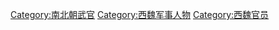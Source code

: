 [[Category:南北朝武官|Category:南北朝武官]]
[[Category:西魏军事人物|Category:西魏军事人物]]
[[Category:西魏官员|Category:西魏官员]]